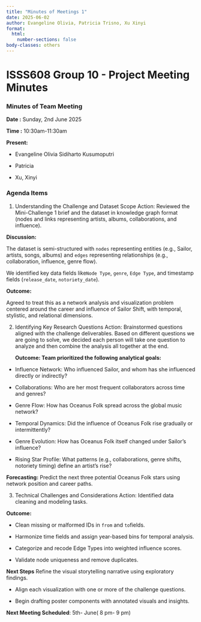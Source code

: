 ```yaml
---
title: "Minutes of Meetings 1"
date: 2025-06-02
author: Evangeline Olivia, Patricia Trisno, Xu Xinyi
format: 
  html:
    number-sections: false
body-classes: others
---
```


# ISSS608 Group 10 - Project Meeting Minutes

### Minutes of Team Meeting 

**Date :** Sunday, 2nd June 2025

**Time :** 10:30am-11:30am

**Present:**

- Evangeline Olivia Sidiharto Kusumoputri

- Patricia

- Xu, Xinyi

### Agenda Items

1.  Understanding the Challenge and Dataset Scope Action: Reviewed the Mini-Challenge 1 brief and the dataset in knowledge graph format (nodes and links representing artists, albums, collaborations, and influence).

**Discussion:**

The dataset is semi-structured with `nodes` representing entities (e.g., Sailor, artists, songs, albums) and `edges` representing relationships (e.g., collaboration, influence, genre flow).

We identified key data fields like`Node Type`, `genre`, `Edge Type`, and timestamp fields (`release_date`, `notoriety_date`).

**Outcome:**

Agreed to treat this as a network analysis and visualization problem centered around the career and influence of Sailor Shift, with temporal, stylistic, and relational dimensions.

2.  Identifying Key Research Questions Action: Brainstormed questions aligned with the challenge deliverables. Based on different questions we are going to solve, we decided each person will take one question to analyze and then combine the analysis all together at the end.

    **Outcome: Team prioritized the following analytical goals:**

-   Influence Network: Who influenced Sailor, and whom has she influenced directly or indirectly?

-   Collaborations: Who are her most frequent collaborators across time and genres?

-   Genre Flow: How has Oceanus Folk spread across the global music network?

-   Temporal Dynamics: Did the influence of Oceanus Folk rise gradually or intermittently?

-   Genre Evolution: How has Oceanus Folk itself changed under Sailor’s influence?

-   Rising Star Profile: What patterns (e.g., collaborations, genre shifts, notoriety timing) define an artist’s rise?

**Forecasting:** Predict the next three potential Oceanus Folk stars using network position and career paths.

3.  Technical Challenges and Considerations Action: Identified data cleaning and modeling tasks.

**Outcome:**

-   Clean missing or malformed IDs in `from` and `to`fields.

-   Harmonize time fields and assign year-based bins for temporal analysis.

-   Categorize and recode Edge Types into weighted influence scores.

-   Validate node uniqueness and remove duplicates.

**Next Steps** Refine the visual storytelling narrative using exploratory findings.

-   Align each visualization with one or more of the challenge questions.

-   Begin drafting poster components with annotated visuals and insights.

**Next Meeting Scheduled**: 5th- June( 8 pm- 9 pm)
